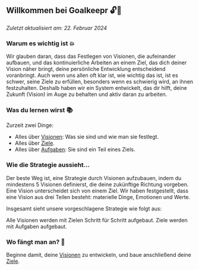 

## Willkommen bei Goalkeepr 🔓🔑

_Zuletzt aktualisiert am: 22. Februar 2024_

### Warum es wichtig ist 💥

Wir glauben daran, dass das Festlegen von Visionen, die aufeinander aufbauen, und das kontinuierliche Arbeiten an einem Ziel, das dich deiner Vision näher bringt, deine persönliche Entwicklung entscheidend voranbringt. Auch wenn uns allen oft klar ist, wie wichtig das ist, ist es schwer, seine Ziele zu erfüllen, besonders wenn es schwierig wird, an ihnen festzuhalten. Deshalb haben wir ein System entwickelt, das dir hilft, deine Zukunft (Vision) im Auge zu behalten und aktiv daran zu arbeiten.

### Was du lernen wirst 📚

Zurzeit zwei Dinge:

- Alles über [Visionen](https://goalkeepr.io/de/docs/visions): Was sie sind und wie man sie festlegt.
- Alles über [Ziele](https://goalkeepr.io/de/docs/goal).
- Alles über [Aufgaben](https://goalkeepr.io/de/docs/tasks): Sie sind ein Teil eines Ziels.

### Wie die Strategie aussieht...

Der beste Weg ist, eine Strategie durch Visionen aufzubauen, indem du mindestens 5 Visionen definierst, die deine zukünftige Richtung vorgeben. Eine Vision unterscheidet sich von einem Ziel. Wir haben festgestellt, dass eine Vision aus drei Teilen besteht: materielle Dinge, Emotionen und Werte.

Insgesamt sieht unsere vorgeschlagene Strategie wie folgt aus:

Alle Visionen werden mit Zielen Schritt für Schritt aufgebaut. Ziele werden mit Aufgaben aufgebaut.

### Wo fängt man an? 🚀

Beginne damit, deine [Visionen](https://goalkeepr.io/de/docs/visions) zu entwickeln, und baue anschließend deine [Ziele](https://goalkeepr.io/en/docs/goal).
